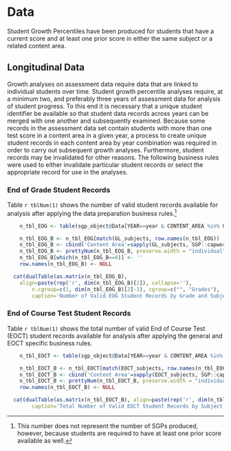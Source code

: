 #  Data

Student Growth Percentiles have been produced for students that have a current score and at least one prior score in either the same subject or a related content area.

## Longitudinal Data
Growth analyses on assessment data require data that are linked to individual students over time.  Student growth percentile analyses require, at a minimum two, and preferably three years of assessment data for analysis of student progress.  To this end it is necessary that a unique student identifier be available so that student data records across years can be merged with one another and subsequently examined.  Because some records in the assessment data set contain students with more than one test score in a content area in a given year, a process to create unique student records in each content area by year combination was required in order to carry out subsequent growth analyses.  Furthermore, student records may be invalidated for other reasons.  The following business rules were used to either invalidate particular student records or select the appropriate record for use in the analyses.


### End of Grade Student Records

Table `r tblNum(1)` shows the number of valid student records available for analysis after applying the data preparation business rules.^[This number does not represent the number of SGPs produced, however, because students are required to have at least one prior score available as well.]

```r
	n_tbl_EOG <- table(sgp_object@Data[YEAR==year & CONTENT_AREA %in% GL_subjects & VALID_CASE=='VALID_CASE']$CONTENT_AREA, sgp_object@Data[YEAR==year & CONTENT_AREA %in% GL_subjects & VALID_CASE=='VALID_CASE']$GRADE)

	n_tbl_EOG_B <- n_tbl_EOG[match(GL_subjects, row.names(n_tbl_EOG)) ,]
	n_tbl_EOG_B <- cbind('Content Area'=sapply(GL_subjects, SGP::capwords, special.words=c("ELA", "US")), n_tbl_EOG_B)
	n_tbl_EOG_B <- prettyNum(n_tbl_EOG_B, preserve.width = "individual",big.mark=',')
	n_tbl_EOG_B[which(n_tbl_EOG_B==0)] <- ''
	row.names(n_tbl_EOG_B) <- NULL

  cat(dualTable(as.matrix(n_tbl_EOG_B),
  	align=paste(rep('r', dim(n_tbl_EOG_B)[2]), collapse=''),
		n.cgroup=c(1, dim(n_tbl_EOG_B)[2]-1), cgroup=c("", "Grades"),
		caption='Number of Valid EOG Student Records by Grade and Subject'))
```


### End of Course Test Student Records

Table `r tblNum(1)` shows the total number of valid End of Course Test (EOCT) student records available for analysis after applying the general and EOCT specific business rules.

```r
	n_tbl_EOCT <- table(sgp_object@Data[YEAR==year & CONTENT_AREA %in% EOCT_subjects & VALID_CASE=='VALID_CASE']$CONTENT_AREA, sgp_object@Data[YEAR==year & CONTENT_AREA %in% EOCT_subjects & VALID_CASE=='VALID_CASE']$GRADE)
```
```r
	n_tbl_EOCT_B <- n_tbl_EOCT[match(EOCT_subjects, row.names(n_tbl_EOCT)) ,]
	n_tbl_EOCT_B <- cbind('Content Area'=sapply(EOCT_subjects, SGP::capwords, special.words=c("ELA", "II", "US")), 'Valid Records' = n_tbl_EOCT_B)
	n_tbl_EOCT_B <- prettyNum(n_tbl_EOCT_B, preserve.width = "individual",big.mark=',')
	row.names(n_tbl_EOCT_B) <- NULL

  cat(dualTable(as.matrix(n_tbl_EOCT_B), align=paste(rep('r', dim(n_tbl_EOCT_B)[2]), collapse=''),
		caption='Total Number of Valid EOCT Student Records by Subject'))

```
